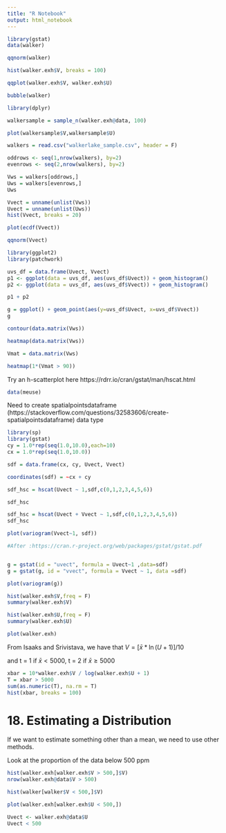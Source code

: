 ```yaml
---
title: "R Notebook"
output: html_notebook
---
```



```r
library(gstat)
data(walker)
```
```r
qqnorm(walker)
```

```r
hist(walker.exh$V, breaks = 100)
```

```r
qqplot(walker.exh$V, walker.exh$U)
```
```r
bubble(walker)
```
```r
library(dplyr)

walkersample = sample_n(walker.exh@data, 100)

plot(walkersample$V,walkersample$U)
```
```r
walkers = read.csv("walkerlake_sample.csv", header = F)

oddrows <- seq(1,nrow(walkers), by=2)
evenrows <- seq(2,nrow(walkers), by=2)

Vws = walkers[oddrows,]
Uws = walkers[evenrows,]
Uws
```
```r
Vvect = unname(unlist(Vws))
Uvect = unname(unlist(Uws))
hist(Vvect, breaks = 20)
```
```r
plot(ecdf(Vvect))
```
```r
qqnorm(Vvect)
```
```r
library(ggplot2)
library(patchwork)

uvs_df = data.frame(Uvect, Vvect)
p1 <- ggplot(data = uvs_df, aes(uvs_df$Uvect)) + geom_histogram()
p2 <- ggplot(data = uvs_df, aes(uvs_df$Vvect)) + geom_histogram()

p1 + p2
```

```r
g = ggplot() + geom_point(aes(y=uvs_df$Uvect, x=uvs_df$Vvect))
g
```
```r
contour(data.matrix(Vws))
```

```r
heatmap(data.matrix(Vws))
```
```r
Vmat = data.matrix(Vws)

heatmap(1*(Vmat > 90))
```
Try an h-scatterplot here https://rdrr.io/cran/gstat/man/hscat.html

```r
data(meuse)
```


Need to create spatialpointsdataframe (https://stackoverflow.com/questions/32583606/create-spatialpointsdataframe) data type


```r
library(sp)
library(gstat)
cy = 1.0*rep(seq(1.0,10.0),each=10)
cx = 1.0*rep(seq(1.0,10.0))

sdf = data.frame(cx, cy, Uvect, Vvect)

coordinates(sdf) = ~cx + cy

sdf_hsc = hscat(Uvect ~ 1,sdf,c(0,1,2,3,4,5,6))

sdf_hsc
```
```r
sdf_hsc = hscat(Uvect + Vvect ~ 1,sdf,c(0,1,2,3,4,5,6))
sdf_hsc
```
```r
plot(variogram(Vvect~1, sdf))
```

```r
#After :https://cran.r-project.org/web/packages/gstat/gstat.pdf


g = gstat(id = "uvect", formula = Uvect~1 ,data=sdf)
g = gstat(g, id = "vvect", formula = Vvect ~ 1, data =sdf)

plot(variogram(g))
```

```r
hist(walker.exh$V,freq = F)
summary(walker.exh$V)
```
```r
hist(walker.exh$U,freq = F)
summary(walker.exh$U)
```
```r
plot(walker.exh)
```


From Isaaks and Srivistava, we have that $V=[\bar{x} * \ln (U+1)] / 10$

and t = 1 if $\bar{x} < 5000$, t = 2 if  $\bar{x} \geq 5000$

```r
xbar = 10*walker.exh$V / log(walker.exh$U + 1)
T = xbar > 5000
sum(as.numeric(T), na.rm = T)
hist(xbar, breaks = 100)
```

# 18. Estimating a Distribution

If we want to estimate something other than a mean, we need to use other methods. 

Look at the proportion of the data below 500 ppm
```r
hist(walker.exh[walker.exh$V > 500,]$V)
nrow(walker.exh@data$V > 500)
```
```r
hist(walker[walker$V < 500,]$V)
```
```r
plot(walker.exh[walker.exh$U < 500,])
```
```r
Uvect <- walker.exh@data$U
Uvect < 500
```
```r

```

